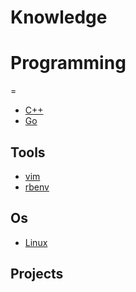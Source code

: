 = Knowledge =

= Programming ==

* [[programming/C++|C++]]
* [[programming/Go|Go]]

== Tools ==

* [[tools/Vim|vim]]
* [[tools/rbenv|rbenv]]

== Os ==

* [[os/linux|Linux]]

== Projects ==

